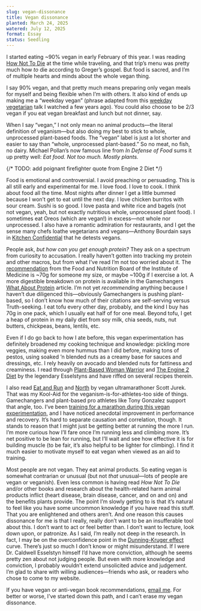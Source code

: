 ```yaml
---
slug: vegan-dissonance
title: Vegan dissonance
planted: March 24, 2025
watered: July 12, 2025
format: Essay
status: Seedling
---
```


I started eating ~90% vegan in early February of this year. I was reading [How Not To Die](/how-not-to-die) at the time while traveling, and that trip’s menu was pretty much how _to_ die according to Greger’s gospel. But food is sacred, and I’m of multiple hearts and minds about the whole vegan thing.

I say 90% vegan, and that pretty much means preparing only vegan meals for myself and being flexible when I’m with others. It also kind of ends up making me a “weekday vegan” (phrase adapted from this [weekday vegetarian](https://www.ted.com/talks/graham_hill_why_i_m_a_weekday_vegetarian) talk I watched a few years ago). You could also choose to be 2/3 vegan if you eat vegan breakfast and lunch but not dinner, say.

When I say “vegan,” I not only mean no animal products—the literal definition of veganism—but also doing my best to stick to whole, unprocessed plant-based foods. The “vegan” label is just a lot shorter and easier to say than “whole, unprocessed plant-based.” So no meat, no fish, no dairy. Michael Pollan’s now famous line from _In Defense of Food_ sums it up pretty well: _Eat food. Not too much. Mostly plants._

{/* TODO: add poignant firefighter quote from Engine 2 Diet */}

Food is emotional and controversial. I avoid preaching or persuading. This is all still early and experimental for me. I love food. I love to cook. I think about food all the time. Most nights after dinner I get a little bummed because I won’t get to eat until the next day. I love chicken burritos with sour cream. Sushi is so good. I love pasta and white rice and bagels (not not vegan, yeah, but not exactly nutritious whole, unprocessed plant food). I sometimes eat Oreos (which are vegan!) in excess—not whole nor unprocessed. I also have a romantic admiration for restaurants, and I get the sense many chefs loathe vegetarians and vegans—Anthony Bourdain says in [Kitchen Confidential](/kitchen-confidential) that he detests vegans.

People ask, _but how can you get enough protein?_ They ask on a spectrum from curiosity to accusation. I really haven’t gotten into tracking my protein and other macros, but from what I’ve read I’m not too worried about it. The [recommendation](https://pubmed.ncbi.nlm.nih.gov/12449285) from the Food and Nutrition Board of the Institute of Medicine is ~70g for someone my size, or maybe ~100g if I exercise a lot. A more digestible breakdown on protein is available in the Gamechangers [What About Protein](https://gamechangersmovie.com/food/protein) article. I’m not yet _recommending_ anything because I haven’t due diligenced this—obviously Gamechangers is pushing plant-based, so I don’t know how much of their citations are self-serving versus Truth-seeking. I eat tofu every other day, probably, and the kind I buy has 70g in one pack, which I usually eat half of for one meal. Beyond tofu, I get a heap of protein in my daily diet from soy milk, chia seeds, nuts, nut butters, chickpeas, beans, lentils, etc.

Even if I do go back to how I ate before, this vegan experimentation has definitely broadened my cooking technique and knowledge: pickling more veggies, making even more hummus than I did before, making tons of pestos, using soaked ’n blended nuts as a creamy base for sauces and dressings, etc. I rely heavily on avocado and blended nuts for fattiness and creaminess. I read through [Plant-Based Woman Warrior](https://www.goodreads.com/book/show/59722206-be-a-plant-based-woman-warrior) and [The Engine 2 Diet](https://www.goodreads.com/book/show/3359298-the-engine-2-diet) by the legendary Esselstyns and have riffed on several recipes therein.

I also read [Eat and Run](/eat-and-run) and [North](/north) by vegan ultramarathoner Scott Jurek. That was my Kool-Aid for the veganism-is-for-athletes-too side of things. Gamechangers and plant-based pro athletes like Tony Gonzalez support that angle, too. I’ve been [training for a marathon during this vegan experimentation](/your-mileage-may-vary), and I have noticed anecdotal improvement in performance and recovery. It’s hard to separate causation and correlation, though. It stands to reason that I might just be getting better at running the more I run. I’m more curious how I’ll fare once I’m running less and climbing more. It’s net positive to be lean for running, but I’ll wait and see how effective it is for building muscle (to be fair, it’s also helpful to be lighter for climbing). I find it much easier to motivate myself to eat vegan when viewed as an aid to training.

Most people are not vegan. They eat animal products. So eating vegan is somewhat contrarian or unusual (but not _that_ unusual—lots of people are vegan or veganish). Even less common is having read _How Not To Die_ and/or other books and research about the health-related harm animal products inflict (heart disease, brain disease, cancer, and on and on) and the benefits plants provide. The point I’m slowly getting to is that it’s natural to feel like you have some uncommon knowledge if you have read this stuff. That you are enlightened and others aren’t. And one reason this causes dissonance for me is that I really, really don’t want to be an insufferable tool about this. I don’t want to act or feel better than. I don’t want to lecture, look down upon, or patronize. As I said, I’m really not deep in the research. In fact, I may be on the overconfidence point in the [Dunning-Kruger effect](https://en.wikipedia.org/wiki/Dunning%E2%80%93Kruger_effect) curve. There’s just so much I don’t know or might misunderstand. If I were Dr. Caldwell Esselstyn himself I’d have more conviction, although he seems pretty zen about not judging people. But even with more knowledge and conviction, I probably wouldn’t extend unsolicited advice and judgement. I’m glad to share with willing audiences—friends who ask, or readers who chose to come to my website.

If you have vegan or anti-vegan book recommendations, [email me](mailto:pete@petemillspaugh.com). For better or worse, I’ve started down this path, and I can’t erase my vegan dissonance.
